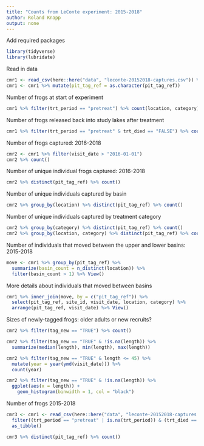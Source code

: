 ```yaml
---
title: "Counts from LeConte experiment: 2015-2018"
author: Roland Knapp
output: none
---
```


Add required packages
```r
library(tidyverse)
library(lubridate)
```

Read in data
```r
cmr1 <- read_csv(here::here("data", "leconte-20152018-captures.csv")) %>% as_tibble()
cmr1 <- cmr1 %>% mutate(pit_tag_ref = as.character(pit_tag_ref))
```

Number of frogs at start of experiment
```r
cmr1 %>% filter(trt_period == "pretreat") %>% count(location, category)
```

Number of frogs released back into study lakes after treatment
```r
cmr1 %>% filter(trt_period == "pretreat" & trt_died == "FALSE") %>% count(location, category)
```

Number of frogs captured: 2016-2018
```r
cmr2 <- cmr1 %>% filter(visit_date > "2016-01-01")
cmr2 %>% count()
```

Number of unique individual frogs captured: 2016-2018
```r
cmr2 %>% distinct(pit_tag_ref) %>% count()
```

Number of unique individuals captured by basin
```r
cmr2 %>% group_by(location) %>% distinct(pit_tag_ref) %>% count()
```

Number of unique individuals captured by treatment category
```r
cmr2 %>% group_by(category) %>% distinct(pit_tag_ref) %>% count()
cmr2 %>% group_by(location, category) %>% distinct(pit_tag_ref) %>% count()
```

Number of individuals that moved between the upper and lower basins: 2015-2018
```r
move <- cmr1 %>% group_by(pit_tag_ref) %>% 
  summarize(basin_count = n_distinct(location)) %>% 
  filter(basin_count > 1) %>% View()
```

More details about individuals that moved between basins
```r
cmr1 %>% inner_join(move, by = c("pit_tag_ref")) %>% 
  select(pit_tag_ref, site_id, visit_date, location, category) %>% 
  arrange(pit_tag_ref, visit_date) %>% View()
```

Sizes of newly-tagged frogs: older adults or new recruits?
```r
cmr2 %>% filter(tag_new == "TRUE") %>% count()

cmr2 %>% filter(tag_new == "TRUE" & !is.na(length)) %>% 
  summarize(median(length), min(length), max(length))

cmr2 %>% filter(tag_new == "TRUE" & length <= 45) %>% 
  mutate(year = year(ymd(visit_date))) %>% 
  count(year)

cmr2 %>% filter(tag_new == "TRUE" & !is.na(length)) %>% 
  ggplot(aes(x = length)) +
    geom_histogram(binwidth = 1, col = "black")
```

Number of frogs 2015-2018
```r
cmr3 <- cmr1 <- read_csv(here::here("data", "leconte-20152018-captures.csv")) %>% 
  filter((trt_period == "pretreat" | is.na(trt_period)) & (trt_died == FALSE | is.na(trt_died))) %>%
  as_tibble()
```
```r
cmr3 %>% distinct(pit_tag_ref) %>% count()
```






